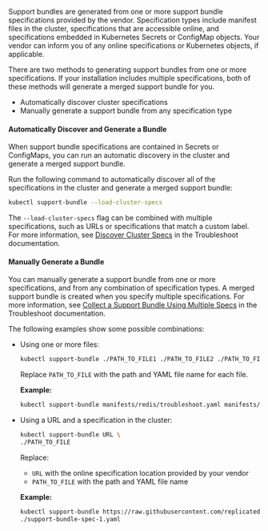 Support bundles are generated from one or more support bundle specifications provided by the vendor. Specification types include manifest files in the cluster, specifications that are accessible online, and specifications embedded in Kubernetes Secrets or ConfigMap objects. Your vendor can inform you of any online specifications or Kubernetes objects, if applicable.

There are two methods to generating support bundles from one or more specifications. If your installation includes multiple specifications, both of these methods will generate a merged support bundle for you.

- Automatically discover cluster specifications
- Manually generate a support bundle from any specification type


#### Automatically Discover and Generate a Bundle

When support bundle specifications are contained in Secrets or ConfigMaps, you can run an automatic discovery in the cluster and generate a merged support bundle.

Run the following command to automatically discover all of the specifications in the cluster and generate a merged support bundle:

  ```bash
  kubectl support-bundle --load-cluster-specs
  ```
The `--load-cluster-specs` flag can be combined with multiple specifications, such as URLs or specifications that match a custom label. For more information, see [Discover Cluster Specs](https://troubleshoot.sh/docs/support-bundle/discover-cluster-specs/) in the Troubleshoot documentation.

#### Manually Generate a Bundle

You can manually generate a support bundle from one or more specifications, and from any combination of specification types. A merged support bundle is created when you specify multiple specifications. For more information, see [Collect a Support Bundle Using Multiple Specs](https://troubleshoot.sh/docs/support-bundle/collecting/#collect-a-support-bundle-using-multiple-specs) in the Troubleshoot documentation.

The following examples show some possible combinations:

- Using one or more files:

  ```bash
  kubectl support-bundle ./PATH_TO_FILE1 ./PATH_TO_FILE2 ./PATH_TO_FILE3
  ```

  Replace `PATH_TO_FILE` with the path and YAML file name for each file.

  **Example:**

  ```bash
  kubectl support-bundle manifests/redis/troubleshoot.yaml manifests/mysql/troubleshoot.yaml manifests/nginx/troubleshoot.yaml
  ```

- Using a URL and a specification in the cluster:

  ```bash
  kubectl support-bundle URL \
  ./PATH_TO_FILE 
  ```
  
  Replace:

  - `URL` with the online specification location provided by your vendor
  - `PATH_TO_FILE` with the path and YAML file name

  **Example:**
  
  ```bash
  kubectl support-bundle https://raw.githubusercontent.com/replicatedhq/troubleshoot-specs/main/in-cluster/default.yaml \
  ./support-bundle-spec-1.yaml
  ```  